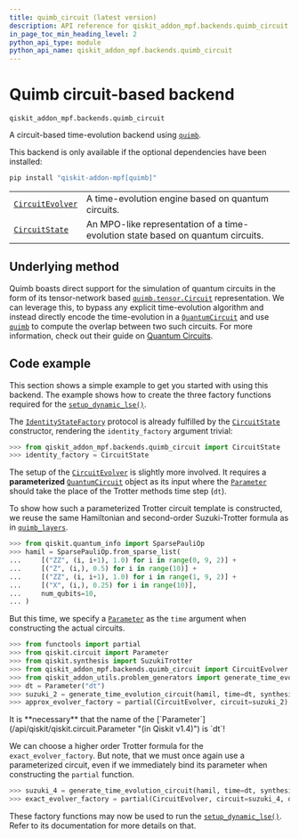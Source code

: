 ```yaml
---
title: quimb_circuit (latest version)
description: API reference for qiskit_addon_mpf.backends.quimb_circuit in the latest version of qiskit-addon-mpf
in_page_toc_min_heading_level: 2
python_api_type: module
python_api_name: qiskit_addon_mpf.backends.quimb_circuit
---
```


<span id="module-qiskit_addon_mpf.backends.quimb_circuit" />

<span id="quimb-circuit-based-backend-qiskit-addon-mpf-backends-quimb-circuit" />

# Quimb circuit-based backend

`qiskit_addon_mpf.backends.quimb_circuit`

A circuit-based time-evolution backend using [`quimb`](https://quimb.readthedocs.io/en/latest/autoapi/quimb/index.html#module-quimb "(in quimb v1.10)").

<Admonition title="Warning" type="caution">
  This backend is only available if the optional dependencies have been installed:

  ```python
  pip install "qiskit-addon-mpf[quimb]"
  ```
</Admonition>

|                                                                                                                     |                                                                                 |
| ------------------------------------------------------------------------------------------------------------------- | ------------------------------------------------------------------------------- |
| [`CircuitEvolver`](backends-quimb-circuit-circuit-evolver "qiskit_addon_mpf.backends.quimb_circuit.CircuitEvolver") | A time-evolution engine based on quantum circuits.                              |
| [`CircuitState`](backends-quimb-circuit-circuit-state "qiskit_addon_mpf.backends.quimb_circuit.CircuitState")       | An MPO-like representation of a time-evolution state based on quantum circuits. |

## Underlying method

Quimb boasts direct support for the simulation of quantum circuits in the form of its tensor-network based [`quimb.tensor.Circuit`](https://quimb.readthedocs.io/en/latest/autoapi/quimb/tensor/index.html#quimb.tensor.Circuit "(in quimb v1.10)") representation. We can leverage this, to bypass any explicit time-evolution algorithm and instead directly encode the time-evolution in a [`QuantumCircuit`](/api/qiskit/qiskit.circuit.QuantumCircuit "(in Qiskit v1.4)") and use [`quimb`](https://quimb.readthedocs.io/en/latest/autoapi/quimb/index.html#module-quimb "(in quimb v1.10)") to compute the overlap between two such circuits. For more information, check out their guide on [Quantum Circuits](https://quimb.readthedocs.io/en/latest/tensor-circuit.html "(in quimb v1.10)").

## Code example

This section shows a simple example to get you started with using this backend. The example shows how to create the three factory functions required for the [`setup_dynamic_lse()`](dynamic#setup_dynamic_lse "qiskit_addon_mpf.dynamic.setup_dynamic_lse").

The [`IdentityStateFactory`](dynamic#identitystatefactory "qiskit_addon_mpf.dynamic.IdentityStateFactory") protocol is already fulfilled by the [`CircuitState`](backends-quimb-circuit-circuit-state "qiskit_addon_mpf.backends.quimb_circuit.CircuitState") constructor, rendering the `identity_factory` argument trivial:

```python
>>> from qiskit_addon_mpf.backends.quimb_circuit import CircuitState
>>> identity_factory = CircuitState
```

The setup of the [`CircuitEvolver`](backends-quimb-circuit-circuit-evolver "qiskit_addon_mpf.backends.quimb_circuit.CircuitEvolver") is slightly more involved. It requires a **parameterized** [`QuantumCircuit`](/api/qiskit/qiskit.circuit.QuantumCircuit "(in Qiskit v1.4)") object as its input where the [`Parameter`](/api/qiskit/qiskit.circuit.Parameter "(in Qiskit v1.4)") should take the place of the Trotter methods time step (`dt`).

To show how such a parameterized Trotter circuit template is constructed, we reuse the same Hamiltonian and second-order Suzuki-Trotter formula as in [`quimb_layers`](backends-quimb-layers#module-qiskit_addon_mpf.backends.quimb_layers "qiskit_addon_mpf.backends.quimb_layers").

```python
>>> from qiskit.quantum_info import SparsePauliOp
>>> hamil = SparsePauliOp.from_sparse_list(
...     [("ZZ", (i, i+1), 1.0) for i in range(0, 9, 2)] +
...     [("Z", (i,), 0.5) for i in range(10)] +
...     [("ZZ", (i, i+1), 1.0) for i in range(1, 9, 2)] +
...     [("X", (i,), 0.25) for i in range(10)],
...     num_qubits=10,
... )
```

But this time, we specify a [`Parameter`](/api/qiskit/qiskit.circuit.Parameter "(in Qiskit v1.4)") as the `time` argument when constructing the actual circuits.

```python
>>> from functools import partial
>>> from qiskit.circuit import Parameter
>>> from qiskit.synthesis import SuzukiTrotter
>>> from qiskit_addon_mpf.backends.quimb_circuit import CircuitEvolver
>>> from qiskit_addon_utils.problem_generators import generate_time_evolution_circuit
>>> dt = Parameter("dt")
>>> suzuki_2 = generate_time_evolution_circuit(hamil, time=dt, synthesis=SuzukiTrotter(order=2))
>>> approx_evolver_factory = partial(CircuitEvolver, circuit=suzuki_2)
```

<Admonition title="Caution" type="note">
  It is **necessary** that the name of the [`Parameter`](/api/qiskit/qiskit.circuit.Parameter "(in Qiskit v1.4)") is `dt`!
</Admonition>

We can choose a higher order Trotter formula for the `exact_evolver_factory`. But note, that we must once again use a parameterized circuit, even if we immediately bind its parameter when constructing the `partial` function.

```python
>>> suzuki_4 = generate_time_evolution_circuit(hamil, time=dt, synthesis=SuzukiTrotter(order=4))
>>> exact_evolver_factory = partial(CircuitEvolver, circuit=suzuki_4, dt=0.05)
```

These factory functions may now be used to run the [`setup_dynamic_lse()`](dynamic#setup_dynamic_lse "qiskit_addon_mpf.dynamic.setup_dynamic_lse"). Refer to its documentation for more details on that.


